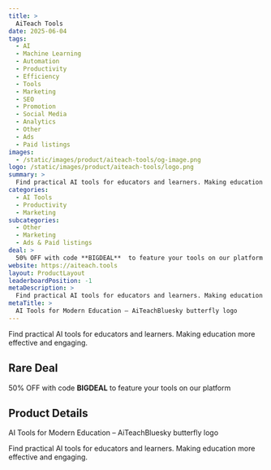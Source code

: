 ```yaml
---
title: >
  AiTeach Tools
date: 2025-06-04
tags:
  - AI
  - Machine Learning
  - Automation
  - Productivity
  - Efficiency
  - Tools
  - Marketing
  - SEO
  - Promotion
  - Social Media
  - Analytics
  - Other
  - Ads
  - Paid listings
images:
  - /static/images/product/aiteach-tools/og-image.png
logo: /static/images/product/aiteach-tools/logo.png
summary: >
  Find practical AI tools for educators and learners. Making education more effective and engaging.
categories:
  - AI Tools
  - Productivity
  - Marketing
subcategories:
  - Other
  - Marketing
  - Ads & Paid listings
deal: >
  50% OFF with code **BIGDEAL**  to feature your tools on our platform
website: https://aiteach.tools
layout: ProductLayout
leaderboardPosition: -1
metaDescription: >
  Find practical AI tools for educators and learners. Making education more effective and engaging.
metaTitle: >
  AI Tools for Modern Education – AiTeachBluesky butterfly logo
---
```

Find practical AI tools for educators and learners. Making education more effective and engaging.

## Rare Deal

50% OFF with code **BIGDEAL**  to feature your tools on our platform

## Product Details

AI Tools for Modern Education – AiTeachBluesky butterfly logo

Find practical AI tools for educators and learners. Making education more effective and engaging.
